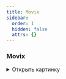 ```yaml
---
title: Movix
sidebar:
  order: 1
  hidden: false
  attrs: {}
---
```



<CardGrid stagger={false}>
  <LinkCard title="Города с рассрочкой" href="https://clever.ertelecom.ru/content/space/4/folder/635/article/13578/page/0" description="Список городов с доступной рассрочкой в базе знаний" target="_blank" />

  <LinkCard title="Оформление рассрочки" href="https://clever.ertelecom.ru/content/space/4/folder/635/article/13578/page/8" description="Инструкция по оформлению рассрочки в базе знаний" target="_blank" />
</CardGrid>

<LinkCard title="Все приставки" href="https://clever.ertelecom.ru/content/space/4/article/8943" description="Открыть список приставок в базе знаний" target="_blank" />

### Movix

<Tabs>
  <TabItem label="Model 2023">
    <details>
      <summary>
        Открыть картинку
      </summary>

      <Image src="/images/decoders/movix/movix2023.jpg" alt="Model 2023" width="600" height="100" loading="lazy" decoding="async" />

      <a href="/images/decoders/movix/movix2023.jpg" target="_self" download="Model 2023.jpg">
        Скачать картинку
      </a>
    </details>

    ```txt
    Модель: Movix Model 2023
    - Официальный Android TV 11
    - Голосовой ассистент
    - Подключение устройств по Bluetooth
    - Объемный звук Dolby Atmos
    - Поддержка Dolby Vision
    - Увеличенный объем памяти – 4 Гб RAM и 16 Гб Flash
    - Подключение по Wi-Fi и кабелем
    - Поддержка 4К
    - Родительский контроль
    - Управление просмотром
    - Списки каналов
    - Гарантия: 1 год

    Стоимость
    - В собственность - 7 800 ₽
    ```

    Рассрочка от банка:

    ```txt
    - 2 717 ₽/мес. на 3 месяца (общая стоимость - 8 152 ₽)
    - 1 404 ₽/мес. на 6 месяцев (общая стоимость - 8 423 ₽)
    - 749 ₽/мес. на 12 месяцев (общая стоимость - 8 983 ₽)
    - 424 ₽/мес. на 24 месяцев (общая стоимость - 10 170 ₽)
    - 318 ₽/мес. на 36 месяцев (общая стоимость - 11 449 ₽)
    ```

    <CardGrid stagger={false}>
      <LinkCard title="База знаний" href="https://clever.ertelecom.ru/content/space/4/folder/477/article/4424" description="Movix Model 2023 в базе знаний" target="_blank" />

      <LinkCard title="Пульт от приставки" href="https://clever.ertelecom.ru/content/space/4/folder/477/article/6947" description="Открыть пульт в базе знаний" target="_blank" />
    </CardGrid>
  </TabItem>

  <TabItem label="Go">
    <details>
      <summary>
        Открыть картинку
      </summary>

      <Image src="/images/decoders/movix/movixgo.jpg" alt="Go" width="600" height="100" loading="lazy" decoding="async" />

      <a href="/images/decoders/movix/movixgo.jpg" target="_self" download="Go.jpg">
        Скачать картинку
      </a>
    </details>

    ```txt
    Модель: Movix Go
    - Официальный Android TV 11
    - Голосовой ассистент
    - Подключение устройств по Bluetooth
    - Поддержка 4К
    - Подключение по Wi-Fi
    - Bluetooth 5.1
    - Родительский контроль
    - Управление просмотром
    - Списки каналов
    - Гарантия: 1 год

    Стоимость:
    - В собственность - 7 500 ₽
    ```

    Рассрочка от банка:

    ```txt
    - 2 613 ₽/мес. на 3 месяца (общая стоимость - 9 302 ₽)
    - 1 350 ₽/мес. на 6 месяцев (общая стоимость - 8 099 ₽)
    - 720 ₽/мес. на 12 месяцев (общая стоимость - 8 637 ₽)
    - 407 ₽/мес. на 24 месяцев (общая стоимость - 9 779 ₽)
    - 306 ₽/мес. на 36 месяцев (общая стоимость - 11 008 ₽)
    ```

    <CardGrid stagger={false}>
      <LinkCard title="База знаний" href="https://clever.ertelecom.ru/content/space/4/folder/477/article/4621" description="Movix Model 2023 в базе знаний" target="_blank" />

      <LinkCard title="Пульт от приставки" href="https://clever.ertelecom.ru/content/space/4/folder/477/article/4951" description="Открыть пульт в базе знаний" target="_blank" />
    </CardGrid>
  </TabItem>
</Tabs>
